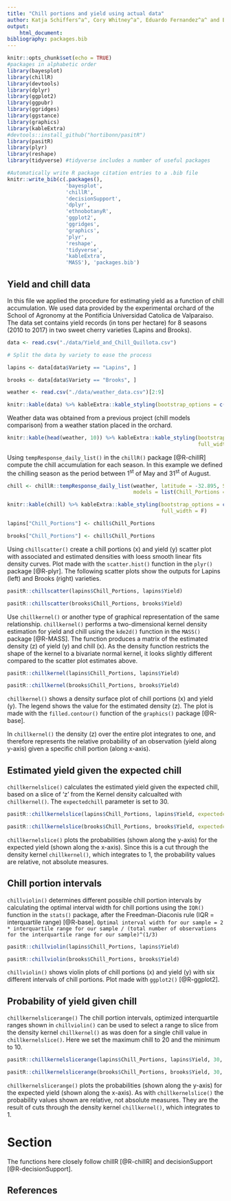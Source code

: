 ```yaml
---
title: "Chill portions and yield using actual data"
author: Katja Schiffers^a^, Cory Whitney^a^, Eduardo Fernandez^a^ and Eike Luedeling^a^ <br /> <small>^a^INRES-Horticultural Sciences, University of Bonn, Auf dem Huegel 6, 53121 Bonn, Germany <small/>
output:
    html_document:
bibliography: packages.bib
---
```

<!-- Spelling -->
<!-- The ABC √ option (upper right on the Rmarkdown console)-->

<!-- Grammar -->
<!-- devtools::install_github("ropenscilabs/gramr") -->
<!-- run_grammar_checker("HighDimensionalData.rmd”) -->

<!-- Print pdf and word versions -->
<!-- rmarkdown::render("Chill_Yield_Qta_data.Rmd", output_format = "pdf_document") -->
<!-- rmarkdown::render("Chill_Yield_Qta_data.Rmd", output_format = "word_document") -->


```r
knitr::opts_chunk$set(echo = TRUE)
#packages in alphabetic order
library(bayesplot)
library(chillR)
library(devtools)
library(dplyr)
library(ggplot2)
library(ggpubr)
library(ggridges)
library(ggstance)
library(graphics)
library(kableExtra)
#devtools::install_github("hortibonn/pasitR")
library(pasitR)
library(plyr)
library(reshape)
library(tidyverse) #tidyverse includes a number of useful packages
```

```r
#Automatically write R package citation entries to a .bib file
knitr::write_bib(c(.packages(), 
                   'bayesplot', 
                   'chillR',
                   'decisionSupport',
                   'dplyr',
                   'ethnobotanyR',
                   'ggplot2', 
                   'ggridges', 
                   'graphics',
                   'plyr', 
                   'reshape', 
                   'tidyverse',
                   'kableExtra',
                   'MASS'), 'packages.bib')
```

## Yield and chill data

In this file we applied the procedure for estimating yield as a function of chill accumulation. We used data provided by the experimental orchard of the School of Agronomy at the Pontificia Universidad Catolica de Valparaiso. The data set contains yield records (in tons per hectare) for 8 seasons (2010 to 2017) in two sweet cherry varieties (Lapins and Brooks).

```r

data <- read.csv("./data/Yield_and_Chill_Quillota.csv")

# Split the data by variety to ease the process

lapins <- data[data$Variety == "Lapins", ]

brooks <- data[data$Variety == "Brooks", ]

weather <- read.csv("./data/weather_data.csv")[2:9]

knitr::kable(data) %>% kableExtra::kable_styling(bootstrap_options = c("striped", "hover"), full_width = FALSE)
```

Weather data was obtained from a previous project (chill models comparison) from a weather station placed in the orchard.

```r
knitr::kable(head(weather, 10)) %>% kableExtra::kable_styling(bootstrap_options = c("striped", "hover"),
                                                              full_width = FALSE)
```

Using `tempResponse_daily_list()` in the `chillR()` package [@R-chillR] compute the chill accumulation for each season. In this example we defined the chilling season as the period between 1^st^ of May and 31^st^ of August.

```r
chill <- chillR::tempResponse_daily_list(weather, latitude = -32.895, Start_JDay = 121, End_JDay = 243,
                                         models = list(Chill_Portions = Dynamic_Model))[[1]]

knitr::kable(chill) %>% kableExtra::kable_styling(bootstrap_options = c("striped", "hover"),
                                                  full_width = F)

lapins["Chill_Portions"] <- chill$Chill_Portions

brooks["Chill_Portions"] <- chill$Chill_Portions

```

Using `chillscatter()` create a chill portions (x) and yield (y) scatter plot with associated and estimated densities with loess smooth linear fits density curves. Plot made with the `scatter.hist()` function in the `plyr()` package [@R-plyr]. The following scatter plots show the outputs for Lapins (left) and Brooks (right) varieties.  

```r
pasitR::chillscatter(lapins$Chill_Portions, lapins$Yield)

pasitR::chillscatter(brooks$Chill_Portions, brooks$Yield)
```

Use `chillkernel()` or another type of graphical representation of the same relationship. `chillkernel()` performs a two-dimensional kernel density estimation for yield and chill using the `kde2d()` function in the `MASS()` package [@R-MASS]. The function produces a matrix of the estimated density (z) of yield (y) and chill (x). As the density function restricts the shape of the kernel to a bivariate normal kernel, it looks slightly different compared to the scatter plot estimates above.

```r
pasitR::chillkernel(lapins$Chill_Portions, lapins$Yield)

pasitR::chillkernel(brooks$Chill_Portions, brooks$Yield)
```

`chillkernel()` shows a density surface plot of chill portions (x) and yield (y). The legend shows the value for the estimated density (z). The plot is made with the `filled.contour()` function of the `graphics()` package [@R-base].

In `chillkernel()` the density (z) over the entire plot integrates to one, and therefore represents the relative probability of an observation (yield along y-axis) given a specific chill portion (along x-axis). 

## Estimated yield given the expected chill

`chillkernelslice()` calculates the estimated yield given the expected chill, based on a slice of 'z' from the Kernel density calcualted with `chillkernel()`. The `expectedchill` parameter is set to 30.

```r
pasitR::chillkernelslice(lapins$Chill_Portions, lapins$Yield, expectedchill = 30)

pasitR::chillkernelslice(brooks$Chill_Portions, brooks$Yield, expectedchill = 30)
```

`chillkernelslice()` plots the probabilities (shown along the y-axis) for the expected yield (shown along the x-axis). Since this is a cut through the density kernel `chillkernel()`, which integrates to 1, the probability values are relative, not absolute measures.

## Chill portion intervals

`chillviolin()` determines different possible chill portion intervals by calculating the optimal interval width for chill portions using the `IQR()` function in the `stats()` package, after the Freedman-Diaconis rule (IQR = interquartile range) [@R-base].
`Optimal interval width for our sample = 2 * interquartile range for our sample / (total number of observations for the interquartile range for our sample)^(1/3)`

```r
pasitR::chillviolin(lapins$Chill_Portions, lapins$Yield)

pasitR::chillviolin(brooks$Chill_Portions, brooks$Yield)
```

`chillviolin()` shows violin plots of chill portions (x) and yield (y) with six different intervals of chill portions. Plot made with `ggplot2()` [@R-ggplot2].

## Probability of yield given chill

`chillkernelslicerange()` The chill portion intervals, optimized interquartile ranges shown in `chillviolin()` can be used to select a range to slice from the density kernel `chillkernel()` as was doen for a single chill value in `chillkernelslice()`. Here we set the maximum chill to 20 and the minimum to 10.

```r
pasitR::chillkernelslicerange(lapins$Chill_Portions, lapins$Yield, 30, 50)

pasitR::chillkernelslicerange(brooks$Chill_Portions, brooks$Yield, 30, 50)
```

`chillkernelslicerange()` plots the probabilities (shown along the y-axis) for the expected yield (shown along the x-axis). As with `chillkernelslice()` the probability values shown are relative, not absolute measures. They are the result of cuts through the density kernel `chillkernel()`, which integrates to 1. 

# Section

The functions here closely follow chillR [@R-chillR] and decisionSupport [@R-decisionSupport].


## References
